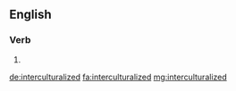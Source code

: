 ==English==

===Verb===
{{head|en}}

# {{en-past of|interculturalize}}

[[de:interculturalized]]
[[fa:interculturalized]]
[[mg:interculturalized]]